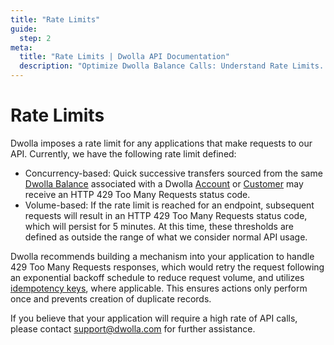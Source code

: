 ```yaml
---
title: "Rate Limits"
guide:
  step: 2
meta:
  title: "Rate Limits | Dwolla API Documentation"
  description: "Optimize Dwolla Balance Calls: Understand Rate Limits. Ensure smooth integration by understanding Dwolla Balance's rate limits.  Grasp concurrency and volume-based limits, and learn effective strategies to handle 429 Too Many Requests errors."
---
```


# Rate Limits

Dwolla imposes a rate limit for any applications that make requests to our API. Currently, we have the following rate limit defined:

- Concurrency-based: Quick successive transfers sourced from the same [Dwolla Balance](https://developers.dwolla.com/docs/balance/balance-funding-source) associated with a Dwolla [Account](https://developers.dwolla.com/docs/balance/api-reference/accounts) or [Customer](https://developers.dwolla.com/docs/balance/api-reference/customers) may receive an HTTP 429 Too Many Requests status code.
- Volume-based: If the rate limit is reached for an endpoint, subsequent requests will result in an HTTP 429 Too Many Requests status code, which will persist for 5 minutes. At this time, these thresholds are defined as outside the range of what we consider normal API usage.

Dwolla recommends building a mechanism into your application to handle 429 Too Many Requests responses, which would retry the request following an exponential backoff schedule to reduce request volume, and utilizes [idempotency keys](https://developers.dwolla.com/docs/balance/api-reference/api-fundamentals/idempotency-key), where applicable. This ensures actions only perform once and prevents creation of duplicate records.

If you believe that your application will require a high rate of API calls, please contact support@dwolla.com for further assistance.
